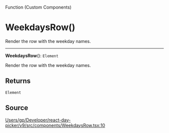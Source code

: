 <SectionTitle>Function (Custom Components)</SectionTitle>

# WeekdaysRow()

<Description>
Render the row with the weekday names.
</Description>

---

<a id="undefined" name="undefined"></a>

<SignatureMemberIdentifier>**WeekdaysRow**(): `Element`</SignatureMemberIdentifier>

Render the row with the weekday names.

## Returns

`Element`

## Source

[Users/gp/Developer/react-day-picker/v9/src/components/WeekdaysRow.tsx:10](https://github.com/gpbl/react-day-picker/blob/b97c86295/src/components/WeekdaysRow.tsx#L10)
